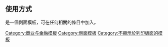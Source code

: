 {{Documentation subpage}}
== 使用方式 ==
{{tl|会计}} 是一個側面模板，可在任何相關的條目中加入。

{{collapsible lists option
 |listnames = 主要类别、主要概念、财务报表等
 |example = 财务报表
}}

<includeonly>
[[Category:商业与金融模板]]
[[Category:側面模板]]
[[Category:不顯示於列印版面的模板]]
</includeonly>